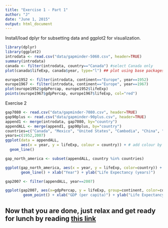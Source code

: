 ```yaml
---
title: "Exercise 1 - Part 1"
author: "J"
date: "June 1, 2015"
output: html_document
---
```

Install/load dplyr for subsetting data and ggplot2 for visualization.
```r
library(dplyr)
library(ggplot2)
introdata <- read.csv("data/gapminder-5060.csv", header=TRUE)
summary(introdata)
canada <- filter(introdata, country=="Canada") #select Canada only
plot(canada$lifeExp, canada$year, type="l") ## plot using base packages 
```

```r
europe1952 <- filter(introdata, continent=="Europe", year==1952)
europe1967 <- filter(introdata, continent=="Europe", year==1967)
plot(europe1952$gdpPercap, europe1952$lifeExp)
points(europe1967$gdpPercap, europe1967$lifeExp, col="red")
```
Exercise 2 
```r
gap7080 <- read.csv("data/gapminder-7080.csv", header=TRUE)
gap90plus <- read.csv("data/gapminder-90plus.csv", header=TRUE)
append1 <- merge(introdata, gap7080, by="country")
appendALL <- merge(append1, gap90plus, by="country")
countries=c("Canada", "Mexico", "United States", "Cambodia", "China", "Japan", "Uganda", "Egypt", "South Africa")
years=c(1952,2007)
ggplot(data = appendALL, 
       aes(x = year, y = lifeExp, colour = country)) + # add colour by country
  geom_line()   

gap_north_america <- subset(appendALL, country %in% countries)

ggplot(gap_north_america, aes(x = year, y = lifeExp, color=country)) + 
       geom_line() + xlab("Year") + ylab("Life Expectancy (years)")
```

```r
gap2007 <- filter(appendALL, year==2007)

ggplot(gap2007, aes(x=gdpPercap, y = lifeExp, group=continent, color=continent)) + 
        geom_point() + xlab("GDP (per capita)") + ylab("Life Expectancy (years)")
```


## Now that you are done, just relax and get ready for lunch by reading [this link](http://smittenkitchen.com/)